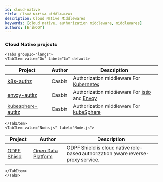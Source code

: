 ```yaml
---
id: cloud-native
title: Cloud Native Middlewares
description: Cloud Native Middlewares
keywords: [cloud native, authorization middleware, middlewares]
authors: [ErikQQY]
---
```


### Cloud Native projects

```mdx-code-block
<Tabs groupId="langs">
<TabItem value="Go" label="Go" default>
```

Project | Author | Description
---- | ---- | ----
[k8s-authz](https://github.com/casbin/k8s-authz) | Casbin | Authorization middleware For [Kubernetes](https://kubernetes.io/)
[envoy-authz](https://github.com/casbin/envoy-authz) | Casbin | Authorization middleware For [Istio](https://istio.io/) and [Envoy](https://envoyproxy.io/)
[kubesphere-authz](https://github.com/casbin/kubesphere-authz) | Casbin | Authorization middleware For [kubeSphere](https://kubesphere.io/)

```mdx-code-block
</TabItem>
<TabItem value="Node.js" label="Node.js">
```

Project | Author | Description
---- | ---- | ----
[ODPF Shield](https://github.com/odpf/shield) | [Open Data Platform](https://github.com/odpf) | ODPF Shield is cloud native role-based authorization aware reverse-proxy service.

```mdx-code-block
</TabItem>
</Tabs>
```
